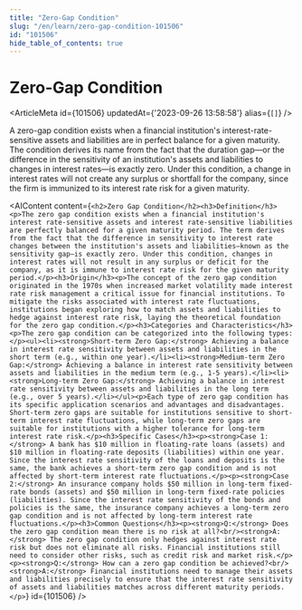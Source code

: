 ```yaml
---
title: "Zero-Gap Condition"
slug: "/en/learn/zero-gap-condition-101506"
id: "101506"
hide_table_of_contents: true
---
```



# Zero-Gap Condition

<ArticleMeta id={101506} updatedAt={'2023-09-26 13:58:58'} alias={`[]`} />
<div className='border-solid border-b border-t-0 my-4 border-[var(--ifm-color-gray-300)]' />

A zero-gap condition exists when a financial institution's interest-rate-sensitive assets and liabilities are in perfect balance for a given maturity. The condition derives its name from the fact that the duration gap—or the difference in the sensitivity of an institution's assets and liabilities to changes in interest rates—is exactly zero. Under this condition, a change in interest rates will not create any surplus or shortfall for the company, since the firm is immunized to its interest rate risk for a given maturity.

<AIContent content={`<h2>Zero Gap Condition</h2><h3>Definition</h3><p>The zero gap condition exists when a financial institution's interest rate-sensitive assets and interest rate-sensitive liabilities are perfectly balanced for a given maturity period. The term derives from the fact that the difference in sensitivity to interest rate changes between the institution's assets and liabilities—known as the sensitivity gap—is exactly zero. Under this condition, changes in interest rates will not result in any surplus or deficit for the company, as it is immune to interest rate risk for the given maturity period.</p><h3>Origin</h3><p>The concept of the zero gap condition originated in the 1970s when increased market volatility made interest rate risk management a critical issue for financial institutions. To mitigate the risks associated with interest rate fluctuations, institutions began exploring how to match assets and liabilities to hedge against interest rate risk, laying the theoretical foundation for the zero gap condition.</p><h3>Categories and Characteristics</h3><p>The zero gap condition can be categorized into the following types:</p><ul><li><strong>Short-term Zero Gap:</strong> Achieving a balance in interest rate sensitivity between assets and liabilities in the short term (e.g., within one year).</li><li><strong>Medium-term Zero Gap:</strong> Achieving a balance in interest rate sensitivity between assets and liabilities in the medium term (e.g., 1-5 years).</li><li><strong>Long-term Zero Gap:</strong> Achieving a balance in interest rate sensitivity between assets and liabilities in the long term (e.g., over 5 years).</li></ul><p>Each type of zero gap condition has its specific application scenarios and advantages and disadvantages. Short-term zero gaps are suitable for institutions sensitive to short-term interest rate fluctuations, while long-term zero gaps are suitable for institutions with a higher tolerance for long-term interest rate risk.</p><h3>Specific Cases</h3><p><strong>Case 1:</strong> A bank has $10 million in floating-rate loans (assets) and $10 million in floating-rate deposits (liabilities) within one year. Since the interest rate sensitivity of the loans and deposits is the same, the bank achieves a short-term zero gap condition and is not affected by short-term interest rate fluctuations.</p><p><strong>Case 2:</strong> An insurance company holds $50 million in long-term fixed-rate bonds (assets) and $50 million in long-term fixed-rate policies (liabilities). Since the interest rate sensitivity of the bonds and policies is the same, the insurance company achieves a long-term zero gap condition and is not affected by long-term interest rate fluctuations.</p><h3>Common Questions</h3><p><strong>Q:</strong> Does the zero gap condition mean there is no risk at all?<br/><strong>A:</strong> The zero gap condition only hedges against interest rate risk but does not eliminate all risks. Financial institutions still need to consider other risks, such as credit risk and market risk.</p><p><strong>Q:</strong> How can a zero gap condition be achieved?<br/><strong>A:</strong> Financial institutions need to manage their assets and liabilities precisely to ensure that the interest rate sensitivity of assets and liabilities matches across different maturity periods.</p>`} id={101506} />
